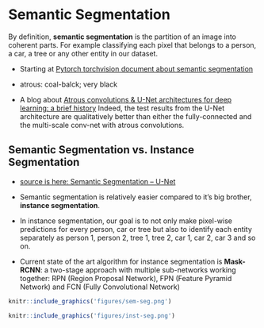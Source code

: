 # Semantic Segmentation

By definition, **semantic segmentation** is the partition of an image into coherent parts. For example classifying each pixel that belongs to a person, a car, a tree or any other entity in our dataset.


- Starting at [Pytorch torchvision document about semantic segmentation](https://pytorch.org/docs/stable/torchvision/models.html#semantic-segmentation)

- atrous: coal-balck; very black

- A blog about [Atrous convolutions & U-Net architectures for deep learning: a brief history](https://blog.exxactcorp.com/atrous-convolutions-u-net-architectures-for-deep-learning-a-brief-history/)
Indeed, the test results from the U-Net architecture are qualitatively better than either the fully-connected and the multi-scale conv-net with atrous convolutions. 


## Semantic Segmentation vs. Instance Segmentation

- [source is here: Semantic Segmentation -- U-Net](https://medium.com/@keremturgutlu/semantic-segmentation-u-net-part-1-d8d6f6005066)

- Semantic segmentation is relatively easier compared to it’s big brother, **instance segmentation**.

- In instance segmentation, our goal is to not only make pixel-wise predictions for every person, car or tree but also to identify each entity separately as person 1, person 2, tree 1, tree 2, car 1, car 2, car 3 and so on. 

- Current state of the art algorithm for instance segmentation is **Mask-RCNN**: a two-stage approach with multiple sub-networks working together: RPN (Region Proposal Network), FPN (Feature Pyramid Network) and FCN (Fully Convolutional Network)

```r
knitr::include_graphics('figures/sem-seg.png')
```
```r
knitr::include_graphics('figures/inst-seg.png')
```
 